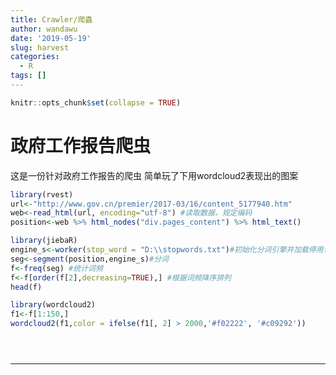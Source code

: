 ```yaml
---
title: Crawler/爬蟲
author: wandawu
date: '2019-05-19'
slug: harvest
categories:
  - R
tags: []
---
```


```r
knitr::opts_chunk$set(collapse = TRUE)
```

# 政府工作报告爬虫

这是一份针对政府工作报告的爬虫
简单玩了下用wordcloud2表现出的图案

```r

library(rvest)
url<-"http://www.gov.cn/premier/2017-03/16/content_5177940.htm"
web<-read_html(url, encoding="utf-8") #读取数据，规定编码
position<-web %>% html_nodes("div.pages_content") %>% html_text()

library(jiebaR)
engine_s<-worker(stop_word = "D:\\stopwords.txt")#初始化分词引擎并加载停用词。
seg<-segment(position,engine_s)#分词
f<-freq(seg) #统计词频
f<-f[order(f[2],decreasing=TRUE),] #根据词频降序排列
head(f)

library(wordcloud2)
f1<-f[1:150,]
wordcloud2(f1,color = ifelse(f1[, 2] > 2000,'#f02222', '#c09292'))





```



---




